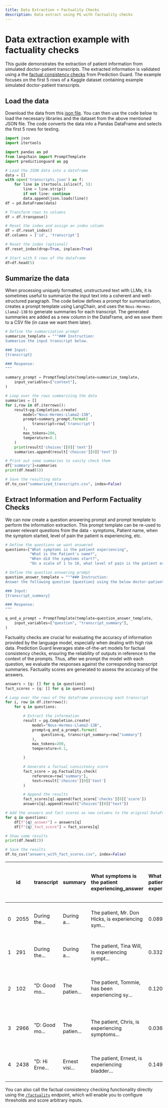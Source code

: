 ```yaml
---
title: Data Extraction + Factuality Checks
description: Data extract using PG with factuality checks
---
```


# Data extraction example with factuality checks

This guide demonstrates the extraction of patient information from simulated doctor-patient transcripts. The extracted information is validated using a the [factual consistency checks](../reference/factuality) from Prediction Guard. The example focuses on the first 5 rows of a Kaggle dataset containing example simulated doctor-patient transcripts.

## Load the data 

Download the data from this [json file](pages/usingllms/transcript_data/transcripts.json). You can then use the code below to load the necessary libraries and the dataset from the above mentioned JSON file. The code converts the data into a Pandas DataFrame and selects the first 5 rows for testing.

```python copy
import json
import itertools

import pandas as pd
from langchain import PromptTemplate
import predictionguard as pg

# Load the JSON data into a dataframe
data = []
with open('transcripts.json') as f:
    for line in itertools.islice(f, 5):
        line = line.strip()
        if not line: continue
        data.append(json.loads(line))
df = pd.DataFrame(data)

# Transform rows to columns
df = df.transpose()

# Reset the index and assign an index column
df = df.reset_index()
df.columns = ['id', 'transcript']

# Reset the index (optional)
df.reset_index(drop=True, inplace=True)

# Start with 5 rows of the dataframe
df=df.head(5)
```

## Summarize the data

When processing uniquely formatted, unstructured text with LLMs, it is sometimes useful to summarize the input text into a coherent and well-structured paragraph. The code below defines a prompt for summarization, creates a prompt template using LangChain, and uses the `Nous-Hermes-Llama2-13B` to generate summaries for each transcript. The generated summaries are added as a new column in the DataFrame, and we save them to a CSV file (in case we want them later).


```python copy
# Define the summarization prompt
summarize_template = """### Instruction:
Summarize the input transcript below.

### Input:
{transcript}

### Response:
"""

summary_prompt = PromptTemplate(template=summarize_template,
    input_variables=["context"],
)

# Loop over the rows summarizing the data
summaries = []
for i,row in df.iterrows():
    result=pg.Completion.create(
        model="Nous-Hermes-Llama2-13B",
        prompt=summary_prompt.format(
            transcript=row['transcript']
        ),
        max_tokens=200,
        temperature=0.1
    )
    print(result['choices'][0]['text'])
    summaries.append(result['choices'][0]['text'])

# Print out some summaries to sanity check them
df['summary']=summaries
print(df.head(5))

# Save the resulting data
df.to_csv("summarized_transcripts.csv", index=False)
```
## Extract Information and Perform Factuality Checks

We can now create a question answering prompt and prompt template to perform the information extraction. This prompt template can be re-used to answer relevant questions from the data - symptoms, Patient name, when the symptom started, level of pain the patient is experiencing, etc.

```python copy
# Define the questions we want answered
questions=["What symptoms is the patient experiencing",
           "What is the Patient's name?",
           "When did the symptoms start?",
           "On a scale of 1 to 10, what level of pain is the patient experiencing?"]

# Define the question answering prompt
question_answer_template = """### Instruction:
Answer the following question {question} using the below doctor-patient transcript summary.

### Input:
{transcript_summary}

### Response:
"""

q_and_a_prompt = PromptTemplate(template=question_answer_template,
    input_variables=["question", "transcript_summary"],
)
```

Factuality checks are crucial for evaluating the accuracy of information provided by the language model, especially when dealing with high risk data. Prediction Guard leverages state-of-the-art models for factual consistency checks, ensuring the reliability of outputs in reference to the context of the prompts. Thus, after we prompt the model with each question, we evaluate the responses against the corresponding transcript summaries. Factuality scores are generated to assess the accuracy of the answers.

```python copy
answers = {q: [] for q in questions}
fact_scores = {q: [] for q in questions}

# Loop over the rows of the dataframe processing each transcript
for i, row in df.iterrows():
    for q in questions:

        # Extract the information
        result = pg.Completion.create(
            model="Nous-Hermes-Llama2-13B",
            prompt=q_and_a_prompt.format(
                question=q, transcript_summary=row["summary"]
            ),
            max_tokens=200,
            temperature=0.1,

        )

        # Generate a factual consistency score
        fact_score = pg.Factuality.check(
            reference=row['summary'],
            text=result['choices'][0]['text']
        )

        # Append the results
        fact_scores[q].append(fact_score['checks'][0]['score'])
        answers[q].append(result["choices"][0]["text"])

# Add the answers and fact scores as new columns to the original DataFrame
for q in questions:
    df[f"{q}_answer"] = answers[q]
    df[f"{q}_fact_score"] = fact_scores[q]

# Show some results
print(df.head(2))

# Save the results
df.to_csv("answers_with_fact_scores.csv", index=False)
```

|    | id   | transcript   | summary   | What symptoms is the patient experiencing_answer   | What symptoms is the patient experiencing_fact_score   | What is the Patient's name?_answer   | What is the Patient's name?_fact_score   | When did the symptoms start?_answer   | When did the symptoms start?_fact_score   | On a scale of 1 to 10, what level of pain is the patient experiencing?_answer   | On a scale of 1 to 10, what level of pain is the patient experiencing?_fact_score   |
|---:|:-----|:-------------|:----------|:--------------------------------------------------|:------------------------------------------------------|:-------------------------------------|:-----------------------------------------|:-------------------------------------|:-----------------------------------------|:-----------------------------------------------------------------------------|:----------------------------------------------------------------------------------|
|  0 | 2055 | During the... | During a... | The patient, Mr. Don Hicks, is experiencing sym... | 0.08922114223                                        | The patient's name is Mr. Don Hicks. | 0.451582998                                 | The symptoms started when Mr. Don ... | 0.1504420638                               | The transcript summary does not conta... | 0.5611280203                                                                   |
|  1 | 291  | During the... | During a... | The patient, Tina Will, is experiencing sympt... | 0.3320894539                                        | The patient's name is Tina Will.     | 0.8268791437                               | The symptoms started when Tina pre... | 0.7537286878                               | I am sorry to hear that Tina is expe... | 0.2882582843                                                                   |  
|  2 | 102  | "D: Good mo... | The patien... | The patient, Tommie, has been experiencing sy... | 0.1203972548                                        | I'm sorry, the question "What is t... | 0.6292911172                               | The symptoms started when?             | 0.7372002602                               | "I'm sorry to hear that Tommie has b... | 0.1583527327                                                                   |
|  3 | 2966 | "D: Good mo... | The patien... | The patient, Chris, is experiencing symptoms... | 0.03648262098                                       | The patient's name is Chris.         | 0.8302355409                               | The symptoms started when Chris exp... | 0.8345838189                               | I'm sorry to hear that Chris is expe... | 0.7252672315                                                                   | 
|  4 | 2438 | "D: Hi Erne... | Ernest visi... | The patient, Ernest, is experiencing bladder... | 0.149951458                                        | The patient's name is Ernest.        | 0.6766917109                               | The symptoms started when Ernest st... | 0.1891670823                               | Based on the information provided, i... | 0.6463367343                                                                   |


You can also call the factual consistency checking functionality directly using the [`/factuality`](../reference/factuality) endpoint, which will enable you to configure thresholds and score arbitrary inputs.